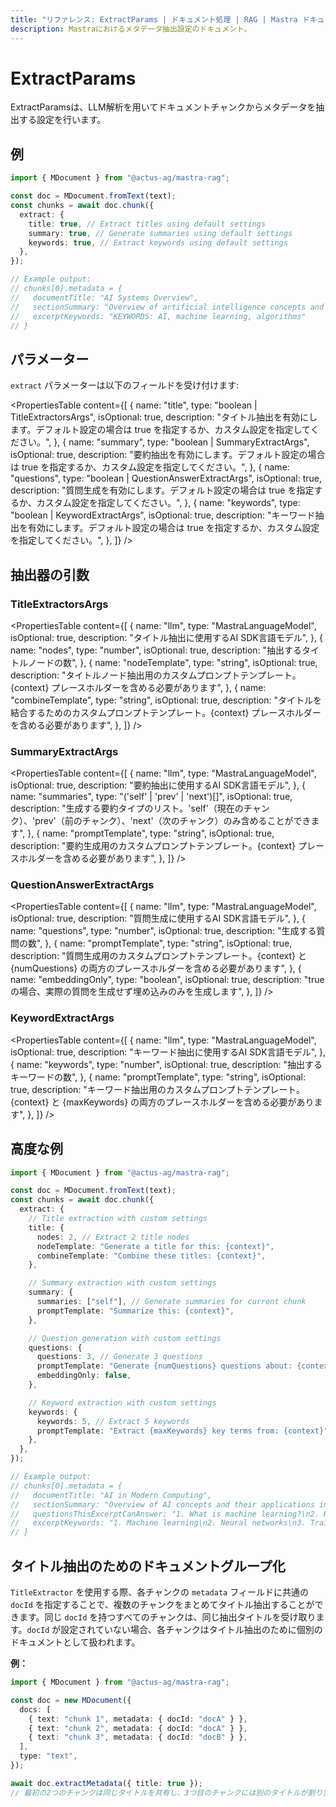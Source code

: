 ```yaml
---
title: "リファレンス: ExtractParams | ドキュメント処理 | RAG | Mastra ドキュメント"
description: Mastraにおけるメタデータ抽出設定のドキュメント。
---
```


# ExtractParams

ExtractParamsは、LLM解析を用いてドキュメントチャンクからメタデータを抽出する設定を行います。

## 例

```typescript showLineNumbers copy
import { MDocument } from "@actus-ag/mastra-rag";

const doc = MDocument.fromText(text);
const chunks = await doc.chunk({
  extract: {
    title: true, // Extract titles using default settings
    summary: true, // Generate summaries using default settings
    keywords: true, // Extract keywords using default settings
  },
});

// Example output:
// chunks[0].metadata = {
//   documentTitle: "AI Systems Overview",
//   sectionSummary: "Overview of artificial intelligence concepts and applications",
//   excerptKeywords: "KEYWORDS: AI, machine learning, algorithms"
// }
```

## パラメーター

`extract` パラメーターは以下のフィールドを受け付けます:

<PropertiesTable
  content={[
    {
      name: "title",
      type: "boolean | TitleExtractorsArgs",
      isOptional: true,
      description:
        "タイトル抽出を有効にします。デフォルト設定の場合は true を指定するか、カスタム設定を指定してください。",
    },
    {
      name: "summary",
      type: "boolean | SummaryExtractArgs",
      isOptional: true,
      description:
        "要約抽出を有効にします。デフォルト設定の場合は true を指定するか、カスタム設定を指定してください。",
    },
    {
      name: "questions",
      type: "boolean | QuestionAnswerExtractArgs",
      isOptional: true,
      description:
        "質問生成を有効にします。デフォルト設定の場合は true を指定するか、カスタム設定を指定してください。",
    },
    {
      name: "keywords",
      type: "boolean | KeywordExtractArgs",
      isOptional: true,
      description:
        "キーワード抽出を有効にします。デフォルト設定の場合は true を指定するか、カスタム設定を指定してください。",
    },
  ]}
/>

## 抽出器の引数

### TitleExtractorsArgs

<PropertiesTable
  content={[
    {
      name: "llm",
      type: "MastraLanguageModel",
      isOptional: true,
      description: "タイトル抽出に使用するAI SDK言語モデル",
    },
    {
      name: "nodes",
      type: "number",
      isOptional: true,
      description: "抽出するタイトルノードの数",
    },
    {
      name: "nodeTemplate",
      type: "string",
      isOptional: true,
      description:
        "タイトルノード抽出用のカスタムプロンプトテンプレート。{context} プレースホルダーを含める必要があります",
    },
    {
      name: "combineTemplate",
      type: "string",
      isOptional: true,
      description:
        "タイトルを結合するためのカスタムプロンプトテンプレート。{context} プレースホルダーを含める必要があります",
    },
  ]}
/>

### SummaryExtractArgs

<PropertiesTable
  content={[
    {
      name: "llm",
      type: "MastraLanguageModel",
      isOptional: true,
      description: "要約抽出に使用するAI SDK言語モデル",
    },
    {
      name: "summaries",
      type: "('self' | 'prev' | 'next')[]",
      isOptional: true,
      description:
        "生成する要約タイプのリスト。'self'（現在のチャンク）、'prev'（前のチャンク）、'next'（次のチャンク）のみ含めることができます",
    },
    {
      name: "promptTemplate",
      type: "string",
      isOptional: true,
      description:
        "要約生成用のカスタムプロンプトテンプレート。{context} プレースホルダーを含める必要があります",
    },
  ]}
/>

### QuestionAnswerExtractArgs

<PropertiesTable
  content={[
    {
      name: "llm",
      type: "MastraLanguageModel",
      isOptional: true,
      description: "質問生成に使用するAI SDK言語モデル",
    },
    {
      name: "questions",
      type: "number",
      isOptional: true,
      description: "生成する質問の数",
    },
    {
      name: "promptTemplate",
      type: "string",
      isOptional: true,
      description:
        "質問生成用のカスタムプロンプトテンプレート。{context} と {numQuestions} の両方のプレースホルダーを含める必要があります",
    },
    {
      name: "embeddingOnly",
      type: "boolean",
      isOptional: true,
      description: "trueの場合、実際の質問を生成せず埋め込みのみを生成します",
    },
  ]}
/>

### KeywordExtractArgs

<PropertiesTable
  content={[
    {
      name: "llm",
      type: "MastraLanguageModel",
      isOptional: true,
      description: "キーワード抽出に使用するAI SDK言語モデル",
    },
    {
      name: "keywords",
      type: "number",
      isOptional: true,
      description: "抽出するキーワードの数",
    },
    {
      name: "promptTemplate",
      type: "string",
      isOptional: true,
      description:
        "キーワード抽出用のカスタムプロンプトテンプレート。{context} と {maxKeywords} の両方のプレースホルダーを含める必要があります",
    },
  ]}
/>

## 高度な例

```typescript showLineNumbers copy
import { MDocument } from "@actus-ag/mastra-rag";

const doc = MDocument.fromText(text);
const chunks = await doc.chunk({
  extract: {
    // Title extraction with custom settings
    title: {
      nodes: 2, // Extract 2 title nodes
      nodeTemplate: "Generate a title for this: {context}",
      combineTemplate: "Combine these titles: {context}",
    },

    // Summary extraction with custom settings
    summary: {
      summaries: ["self"], // Generate summaries for current chunk
      promptTemplate: "Summarize this: {context}",
    },

    // Question generation with custom settings
    questions: {
      questions: 3, // Generate 3 questions
      promptTemplate: "Generate {numQuestions} questions about: {context}",
      embeddingOnly: false,
    },

    // Keyword extraction with custom settings
    keywords: {
      keywords: 5, // Extract 5 keywords
      promptTemplate: "Extract {maxKeywords} key terms from: {context}",
    },
  },
});

// Example output:
// chunks[0].metadata = {
//   documentTitle: "AI in Modern Computing",
//   sectionSummary: "Overview of AI concepts and their applications in computing",
//   questionsThisExcerptCanAnswer: "1. What is machine learning?\n2. How do neural networks work?",
//   excerptKeywords: "1. Machine learning\n2. Neural networks\n3. Training data"
// }
```

## タイトル抽出のためのドキュメントグループ化

`TitleExtractor` を使用する際、各チャンクの `metadata` フィールドに共通の `docId` を指定することで、複数のチャンクをまとめてタイトル抽出することができます。同じ `docId` を持つすべてのチャンクは、同じ抽出タイトルを受け取ります。`docId` が設定されていない場合、各チャンクはタイトル抽出のために個別のドキュメントとして扱われます。

**例：**

```ts
import { MDocument } from "@actus-ag/mastra-rag";

const doc = new MDocument({
  docs: [
    { text: "chunk 1", metadata: { docId: "docA" } },
    { text: "chunk 2", metadata: { docId: "docA" } },
    { text: "chunk 3", metadata: { docId: "docB" } },
  ],
  type: "text",
});

await doc.extractMetadata({ title: true });
// 最初の2つのチャンクは同じタイトルを共有し、3つ目のチャンクには別のタイトルが割り当てられます。
```
